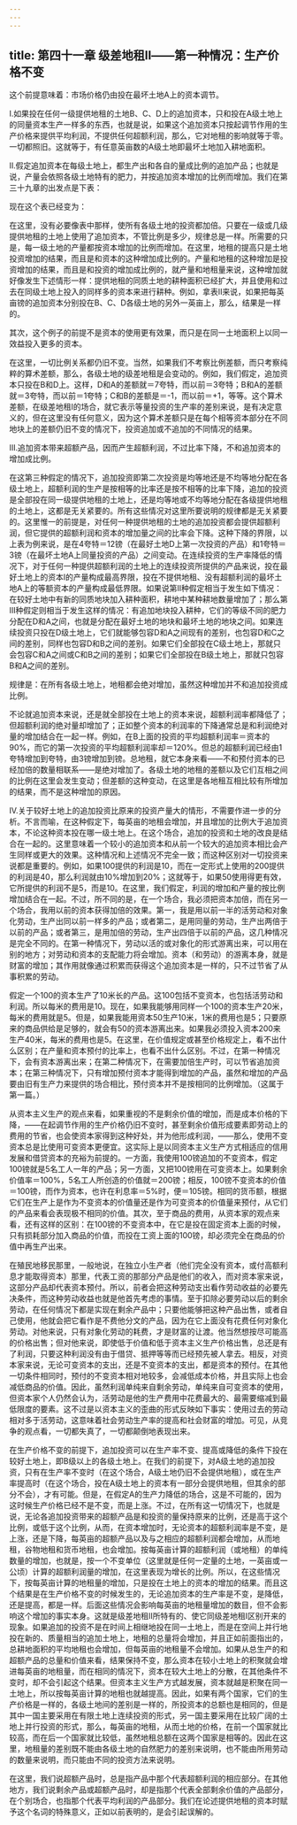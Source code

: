```yaml
---
---
---
```

title: 第四十一章 级差地租Ⅱ——第一种情况：生产价格不变
---



这个前提意味着：市场价格仍由投在最坏土地A上的资本调节。

Ⅰ.如果投在任何一级提供地租的土地B、C、D上的追加资本，只和投在A级土地上的同量资本生产一样多的东西，也就是说，如果这个追加资本只按起调节作用的生产价格来提供平均利润，不提供任何超额利润，那么，它对地租的影响就等于零。一切都照旧。这就等于，有任意英亩数的A级土地即最坏土地加入耕地面积。

Ⅱ.假定追加资本在每级土地上，都生产出和各自的量成比例的追加产品；也就是说，产量会依照各级土地特有的肥力，并按追加资本增加的比例而增加。我们在第三十九章的出发点是下表：



现在这个表已经变为：



在这里，没有必要像表中那样，使所有各级土地的投资都加倍。只要在一级或几级提供地租的土地上使用了追加资本，不管比例是多少，规律总是一样。所需要的只是，每一级土地的产量都按资本增加的比例而增加。在这里，地租的提高只是土地投资增加的结果，而且是和资本的这种增加成比例的。产量和地租的这种增加是投资增加的结果，而且是和投资的增加成比例的，就产量和地租量来说，这种增加就好像发生下述情形一样：提供地租的同质土地的耕种面积已经扩大，并且使用和过去在同级土地上投入的同样多的资本来进行耕种。例如，拿表Ⅱ来说，如果把每英亩镑的追加资本分别投在B、C、D各级土地的另外一英亩上，那么，结果是一样的。

其次，这个例子的前提不是资本的使用更有效果，而只是在同一土地面积上以同一效益投入更多的资本。

在这里，一切比例关系都仍旧不变。当然，如果我们不考察比例差额，而只考察纯粹的算术差额，那么，各级土地的级差地租是会变动的。例如，我们假定，追加资本只投在B和D上。这样，D和A的差额就＝7夸特，而以前＝3夸特；B和A的差额就＝3夸特，而以前＝1夸特；C和B的差额是＝-1，而以前＝+1，等等。这个算术差额，在级差地租Ⅰ的场合，就它表示等量投资的生产率的差别来说，是有决定意义的，但在这里没有任何意义，因为这个算术差额只是在每个相等资本部分在不同地块上的差额仍旧不变的情况下，投资追加或不追加的不同情况的结果。

Ⅲ.追加资本带来超额产品，因而产生超额利润，不过比率下降，不和追加资本的增加成比例。



在这第三种假定的情况下，追加投资即第二次投资是均等地还是不均等地分配在各级土地上，超额利润的生产是按相等的比率还是按不相等的比率下降，追加的投资是全部投在同一级提供地租的土地上，还是均等地或不均等地分配在各级提供地租的土地上，这都是无关紧要的。所有这些情况对这里所要说明的规律都是无关紧要的。这里惟一的前提是，对任何一种提供地租的土地的追加投资都会提供超额利润，但它提供的超额利润和资本的增加量之间的比率会下降。这种下降的界限，以上表为例来说，是在4夸特＝12镑（在最好土地D上第一次投资的产品）和1夸特＝3镑（在最坏土地A上同量投资的产品）之间变动。在连续投资的生产率降低的情况下，对于任何一种提供超额利润的土地上的连续投资所提供的产品来说，投在最好土地上的资本Ⅰ的产量构成最高界限，投在不提供地租、没有超额利润的最坏土地A上的等额资本的产量构成最低界限。如果说第Ⅱ种假定相当于发生如下情况：在较好土地中有新的同质地块加入耕种面积，耕地中某种耕地数量增加了；那么第Ⅲ种假定则相当于发生这样的情况：有追加地块投入耕种，它们的等级不同的肥力分配在D和A之间，也就是分配在最好土地的地块和最坏土地的地块之间。如果连续投资只投在D级土地上，它们就能够包容D和A之间现有的差别，也包容D和C之间的差别，同样也包容D和B之间的差别。如果它们全部投在C级土地上，那就只会包容C和A之间或C和B之间的差别；如果它们全部投在B级土地上，那就只包容B和A之间的差别。

规律是：在所有各级土地上，地租都会绝对增加，虽然这种增加并不和追加投资成比例。

不论就追加资本来说，还是就全部投在土地上的资本来说，超额利润率都降低了；但超额利润的绝对量却增加了；正如整个资本的利润率的下降通常总是和利润绝对量的增加结合在一起一样。例如，在B上面的投资的平均超额利润率＝资本的90%，而它的第一次投资的平均超额利润率却＝120%。但总的超额利润已经由1夸特增加到夸特，由3镑增加到镑。总地租，就它本身来看——不和预付资本的已经加倍的数量相联系——是绝对增加了。各级土地的地租的差额以及它们互相之间的比例在这里会发生变动；但差额的这种变动，在这里是各地租互相比较有所增加的结果，而不是这种增加的原因。

Ⅳ.关于较好土地上的追加投资比原来的投资产量大的情形，不需要作进一步的分析。不言而喻，在这种假定下，每英亩的地租会增加，并且增加的比例大于追加资本，不论这种资本投在哪一级土地上。在这个场合，追加的投资和土地的改良是结合在一起的。这里意味着一个较小的追加资本和从前一个较大的追加资本相比会产生同样或更大的效果。这种情况和上述情况不完全一致；而这种区别对一切投资来说都是重要的。例如，如果100提供的利润是10，而在一定形式上使用的200提供的利润是40，那么利润就由10%增加到20%；这就等于，如果50使用得更有效，它所提供的利润不是5，而是10。在这里，我们假定，利润的增加和产量的按比例增加结合在一起。不过，所不同的是，在一个场合，我必须把资本加倍，而在另一个场合，我用以前的资本获得加倍的效果。第一，我是用以前一半的活劳动和对象化劳动，生产出同以前一样多的产品；或者第二，是用同量的劳动，生产出两倍于以前的产品；或者第三，是用加倍的劳动，生产出四倍于以前的产品，这几种情况是完全不同的。在第一种情况下，劳动以活的或对象化的形式游离出来，可以用在别的地方；对劳动和资本的支配能力将会增加。资本（和劳动）的游离本身，就是财富的增加；其作用就像通过积累而获得这个追加资本是一样的，只不过节省了从事积累的劳动。

假定一个100的资本生产了10米长的产品。这100包括不变资本，也包括活劳动和利润。所以每米的费用是10。现在，如果我能够用同样一个100的资本生产20米，每米的费用就是5。但是，如果我能用资本50生产10米，1米的费用也是5；只要原来的商品供给是足够的，就会有50的资本游离出来。如果我必须投入资本200来生产40米，每米的费用也是5。在这里，在价值规定或甚至价格规定上，看不出什么区别；在产量和资本预付的比率上，也看不出什么区别。不过，在第一种情况下，会有资本游离出来；在第二种情况下，在需要加倍生产时，可以节省追加资本；在第三种情况下，只有增加预付资本才能得到增加的产品，虽然和增加的产品要由旧有生产力来提供的场合相比，预付资本并不是按相同的比例增加。（这属于第一篇。）

从资本主义生产的观点来看，如果重视的不是剩余价值的增加，而是成本价格的下降，——在起调节作用的生产价格仍旧不变时，甚至剩余价值形成要素即劳动上的费用的节省，也会使资本家得到这种好处，并为他形成利润，——那么，使用不变资本总是比使用可变资本更便宜。这实际上是以同资本主义生产方式相适应的信用发展和借贷资本的充裕为前提的。一方面，我使用100镑追加的不变资本，假定100镑就是5名工人一年的产品；另一方面，又把100镑用在可变资本上。如果剩余价值率＝100%，5名工人所创造的价值就＝200镑；相反，100镑不变资本的价值＝100镑，而作为资本，也许在利息率＝5%时，便＝105镑。相同的货币额，根据它们在生产上是作为不变资本的价值量还是作为可变资本的价值量来预付，从它们的产品来看会表现极不相同的价值。其次，至于商品的费用，从资本家的观点来看，还有这样的区别：在100镑的不变资本中，在它是投在固定资本上面的时候，只有损耗部分加入商品的价值，而投在工资上面的100镑，却必须完全在商品的价值中再生产出来。

在殖民地移民那里，一般地说，在独立小生产者（他们完全没有资本，或付高额利息才能取得资本）那里，代表工资的那部分产品是他们的收入，而对资本家来说，这部分产品却代表资本预付。所以，前者会把这种劳动支出看作劳动收益的必要先决条件，而这种劳动收益也就是他首先考虑的事情。至于扣除必要劳动以后的剩余劳动，在任何情况下都是实现在剩余产品中；只要他能够把这种产品出售，或者自己使用，他就会把它看作是不费他分文的产品，因为在它上面没有花费任何对象化劳动。对他来说，只有对象化劳动的耗费，才是财富的让渡。他当然想按尽可能高的价格出售；但对他来说，即使低于价值和低于资本主义生产价格出售，总还是有了利润，只要这种利润没有由于借贷、抵押等等而已经预先被人拿去。相反，对资本家来说，无论可变资本的支出，还是不变资本的支出，都是资本的预付。在其他一切条件相同时，预付的不变资本相对地较多，会减低成本价格，并且实际上也会减低商品的价值。因此，虽然利润单纯来自剩余劳动，单纯来自可变资本的使用，但资本家个人仍然会认为，活劳动是他的生产费用中花费最大的、最需要缩减到最低限度的要素。这不过是以资本主义的歪曲的形式反映如下事实：使用过去的劳动相对多于活劳动，这意味着社会劳动生产率的提高和社会财富的增加。可见，从竞争的观点看，一切都失真了，一切都颠倒地表现出来。

在生产价格不变的前提下，追加投资可以在生产率不变、提高或降低的条件下投在较好土地上，即B级以上的各级土地上。在我们的前提下，对A级土地的追加投资，只有在生产率不变时（在这个场合，A级土地仍旧不会提供地租），或在生产率提高时（在这个场合，投在A级土地上的资本有一部分会提供地租，但其余的部分不会），才有可能。但是，在假定A的生产力降低的场合，这是不可能的，因为这时候生产价格已经不是不变，而是上涨。不过，在所有这一切情况下，也就是说，无论各追加投资带来的超额产品是和投资的量保持原来的比例，还是高于这个比例，或低于这个比例，从而，在资本增加时，无论资本的超额利润率是不变，是上涨，还是下降，每英亩的超额产品以及与之相应的超额利润都会增加，从而地租，谷物地租和货币地租，也会增加。按每英亩计算的超额利润（或地租）的单纯数量的增加，也就是，按一个不变单位（这里就是任何一定量的土地，一英亩或一公顷）计算的超额利润量的增加，在这里表现为增长的比例。所以，在这些情况下，按每英亩计算的地租量的增加，只是投在土地上的资本的增加的结果。而且这个结果是在生产价格不变的时候发生的，无论追加资本的生产率是不变，是降低，还是提高，都是一样。后面这些情况会影响每英亩的地租量增加的数目，但不会影响这个增加的事实本身。这就是级差地租Ⅱ所特有的、使它同级差地租Ⅰ区别开来的现象。如果追加的投资不是在时间上相继地投在同一土地上，而是在空间上并行地投在新的、质量相当的追加土地上，地租的总量将会增加，并且正如前面指出的，总耕地面积的平均地租也会增加，但每英亩的地租量不会增加。如果从总生产的和超额产品的总量和价值来看，结果保持不变，那么资本在较小土地上的积聚就会增进每英亩的地租量，而在相同的情况下，资本在较大土地上的分散，在其他条件不变时，却不会引起这个结果。但资本主义生产方式越发展，资本就越是积聚在同一土地上，所以按每英亩计算的地租也就越提高。因此，如果有两个国家，它们的生产价格是一样的，各级土地间的差别是一样的，所投资本的总额也是相同的，但是其中一国主要采用在有限土地上连续投资的形式，另一国主要采用在比较广阔的土地上并行投资的形式，那么，每英亩的地租，从而土地的价格，在前一个国家就比较高，而在后一个国家就比较低，虽然地租总额在这两个国家是相等的。因此在这里，地租量的差别既不能由各级土地的自然肥力的差别来说明，也不能由所用劳动的数量来说明，而只能由不同的投资方法来说明。

在这里，我们说超额产品时，总是指产品中那个代表超额利润的相应部分。在其他地方，我们说剩余产品或超额产品时，却是指那个代表全部剩余价值的产品部分，在个别场合，也指那个代表平均利润的产品部分。我们在论述提供地租的资本时赋予这个名词的特殊意义，正如以前表明的，是会引起误解的。